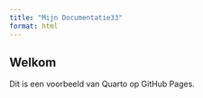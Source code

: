 ```yaml
---
title: "Mijn Documentatie33"
format: html
---
```


## Welkom

Dit is een voorbeeld van Quarto op GitHub Pages.